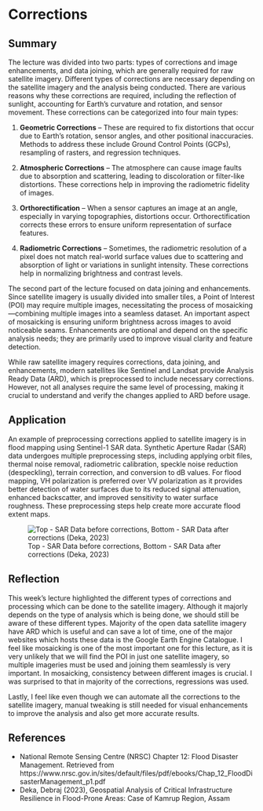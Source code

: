 # Corrections

## Summary

The lecture was divided into two parts: types of corrections and image enhancements, and data joining, which are generally required for raw satellite imagery. Different types of corrections are necessary depending on the satellite imagery and the analysis being conducted. There are various reasons why these corrections are required, including the reflection of sunlight, accounting for Earth’s curvature and rotation, and sensor movement. These corrections can be categorized into four main types:

1.  **Geometric Corrections** – These are required to fix distortions that occur due to Earth's rotation, sensor angles, and other positional inaccuracies. Methods to address these include Ground Control Points (GCPs), resampling of rasters, and regression techniques.

2.  **Atmospheric Corrections** – The atmosphere can cause image faults due to absorption and scattering, leading to discoloration or filter-like distortions. These corrections help in improving the radiometric fidelity of images.

3.  **Orthorectification** – When a sensor captures an image at an angle, especially in varying topographies, distortions occur. Orthorectification corrects these errors to ensure uniform representation of surface features.

4.  **Radiometric Corrections** – Sometimes, the radiometric resolution of a pixel does not match real-world surface values due to scattering and absorption of light or variations in sunlight intensity. These corrections help in normalizing brightness and contrast levels.

The second part of the lecture focused on data joining and enhancements. Since satellite imagery is usually divided into smaller tiles, a Point of Interest (POI) may require multiple images, necessitating the process of mosaicking—combining multiple images into a seamless dataset. An important aspect of mosaicking is ensuring uniform brightness across images to avoid noticeable seams. Enhancements are optional and depend on the specific analysis needs; they are primarily used to improve visual clarity and feature detection.

While raw satellite imagery requires corrections, data joining, and enhancements, modern satellites like Sentinel and Landsat provide Analysis Ready Data (ARD), which is preprocessed to include necessary corrections. However, not all analyses require the same level of processing, making it crucial to understand and verify the changes applied to ARD before usage.

## Application

An example of preprocessing corrections applied to satellite imagery is in flood mapping using Sentinel-1 SAR data. Synthetic Aperture Radar (SAR) data undergoes multiple preprocessing steps, including applying orbit files, thermal noise removal, radiometric calibration, speckle noise reduction (despeckling), terrain correction, and conversion to dB values. For flood mapping, VH polarization is preferred over VV polarization as it provides better detection of water surfaces due to its reduced signal attenuation, enhanced backscatter, and improved sensitivity to water surface roughness. These preprocessing steps help create more accurate flood extent maps.

![Top - SAR Data before corrections, Bottom - SAR Data after corrections (Deka, 2023)](Files/Before and After correction.png)

## Reflection

This week's lecture highlighted the different types of corrections and processing which can be done to the satellite imagery. Although it majorly depends on the type of analysis which is being done, we should still be aware of these different types. Majority of the open data satellite imagery have ARD which is useful and can save a lot of time, one of the major websites which hosts these data is the Google Earth Engine Catalogue. I feel like mosaicking is one of the most important one for this lecture, as it is very unlikely that we will find the POI in just one satellite imagery, so multiple imageries must be used and joining them seamlessly is very important. In mosaicking, consistency between different images is crucial. I was surprised to that in majority of the corrections, regressions was used.

Lastly, I feel like even though we can automate all the corrections to the satellite imagery, manual tweaking is still needed for visual enhancements to improve the analysis and also get more accurate results.

## References

-   National Remote Sensing Centre (NRSC) Chapter 12: Flood Disaster Management. Retrieved from https://www.nrsc.gov.in/sites/default/files/pdf/ebooks/Chap_12_FloodDisasterManagement_p1.pdf
-   Deka, Debraj (2023), Geospatial Analysis of Critical Infrastructure Resilience in Flood-Prone Areas: Case of Kamrup Region, Assam

